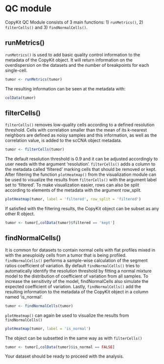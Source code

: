 # QC module

CopyKit QC Module consists of 3 main functions: 1) `runMetrics()`, 2) `filterCells()` and 3) `findNormalCells()`.

## runMetrics()

`runMetrics()` is used to add basic quality control information to the metadata of the CopyKit object. It will return information on the overdispersion on the datasets and the number of breakpoints for each single-cell.

```r
tumor <- runMetrics(tumor)
```

The resulting information can be seen at the metadata with:
```r
colData(tumor)
```

## filterCells()

`filterCells()` removes low-quality cells according to a defined resolution threshold. Cells with correlation smaller than the mean of its k-nearest neighbors are defined as noisy samples and this information, as well as the correlation value, is added to the scCNA object metadata. 

```r
tumor <- filterCells(tumor)
```

The default resolution threshold is 0.9 and it can be adjusted accordingly to user needs with the argument 'resolution'.
`filterCells()` adds a column to the metadata called 'filtered' marking cells that should be removed or kept.
After filtering the function `plotHeatmap()` from the visualization module can be used to visualize the results from `filterCells()` with the argument label set to 'filtered'. To make visualization easier, rows can also be split according to elements of the metadata with the argument row_split.

```r
plotHeatmap(tumor, label = 'filtered', row_split = 'filtered')
```

If satisfied with the filtering results, the CopyKit object can be subset as any other R object.

```r
tumor <- tumor[,colData(tumor)$filtered == 'kept']
```

## findNormalCells()

It is common for datasets to contain normal cells with flat profiles mixed in with the aneuploidy cells from a tumor that is being profiled. `findNormalCells()` performs a sample-wise calculation of the segment ratios coefficient of variation. By default `findNormalCells()` tries to automatically identify the resolution threshold by fitting a normal mixture model to the distribution of coefficient of variation from all samples. To increase the sensitivity of the model, findNormalCells also simulate the expected coefficient of variation. Lastly, `findNormalCells()` add the resulting information to the metadata of the CopyKit object in a column named 'is_normal'. 

```r
tumor <- findNormalCells(tumor)
```

`plotHeatmap()` can again be used to visualize the results from `findNormalCells()`
```r
plotHeatmap(tumor, label = 'is_normal')
```

The object can be subsetted in the same way as with `filterCells()`
```r
tumor <- tumor[,colData(tumor)$is_normal == FALSE]
```

Your dataset should be ready to proceed with the analysis.
